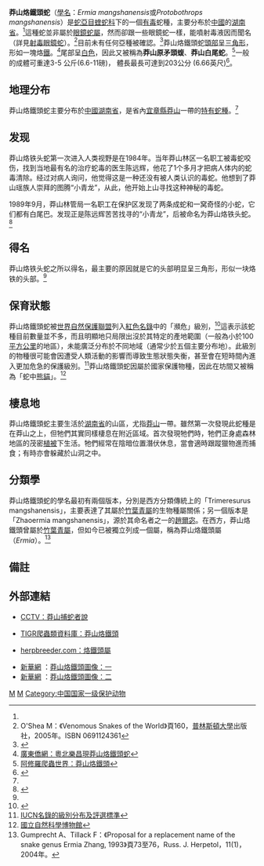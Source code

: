{{Speciesbox 
| taxon = Ermia mangshanensis
| status =  en
| status_system = iucn3.1
| image = Trimeresurus mangshanensis.jpg
| binomial_authority = [[趙爾宓|Zhao]]，1990
| synonyms = * ''Protobothrops mangshanensis'' - Zhao, 1990
* ''Trimeresurus mangshanensis'' - Zhao ''In'' Zhao & Chen，1990
* ''Zhaoermia mangshanensis'' - Gumprecht & Tillack, 2004
* ''Ermia mangshanensis'' - Zhang，1992
* ''Ermia mangshanensis'' - Zhang，1993<ref name="McD99">McDiarmid RW、Campbell JA、Touré T：《Snake Species of the World: A Taxonomic and Geographic Reference, vol. 1》頁511，Herpetologists' League，1999年。ISBN 1-893777-00-6</ref>}}

'''莽山烙鐵頭蛇'''（[[學名|學名]]：''Ermia mangshanensis''或''Protobothrops mangshanensis''）是[[蛇亞目|蛇亞目]][[蝰蛇科|蝰蛇科]]下的一個[[毒蛇|有毒]]蛇種，主要分布於[[中國|中國]]的[[湖南省|湖南省]]。<ref name="McD99"/>這種蛇並非屬於[[眼鏡蛇屬|眼鏡蛇屬]]，然而卻跟一些眼鏡蛇一樣，能噴射毒液因而聞名（詳見[[射毒眼鏡蛇|射毒眼鏡蛇]]）。<ref name="OSh05">O'Shea M：《Venomous Snakes of the World》頁160，[[普林斯頓大學|普林斯頓大學]]出版社，2005年。ISBN 0691124361</ref>目前未有任何亞種被確認。<ref name="ITIS">{{ITIS|ID=634924|taxon=''Trimeresurus mangshanensis''|year=2006|date=4 November}}</ref>莽山烙鐵頭蛇[[頭部|頭部]]呈[[三角形|三角形]]，形如一塊烙[[鐵|鐵]]。<ref>[http://gocn.southcn.com/qw2index/2006hqly/2006gzzg/200611130052.htm 廣東僑網：粵北樂昌現莽山烙鐵頭蛇]{{Dead link|date=2020年1月 |bot=InternetArchiveBot |fix-attempted=yes }}</ref>尾部呈[[白色|白色]]，因此又被稱為'''莽山原矛頭蝮'''、'''莽山白尾蛇'''。<ref>[https://web.archive.org/web/20060627075851/http://reptile.helzone.com/reptile/modules/magazine/article.php?articleid=31 阿修羅爬蟲世界：莽山烙鐵頭]</ref>一般的成體可重達3-5 公斤(6.6-11磅)，
體長最長可達到203公分 (6.66英尺)<ref>{{Cite web |url=http://library.sandiegozoo.org/factsheets/mangshan_pit_viper/pit_viper.html |title=莽山烙鐵頭蛇Mangshan Pit Viper |access-date=2018-12-13 |archive-url=https://web.archive.org/web/20181111124617/http://library.sandiegozoo.org/factsheets/mangshan_pit_viper/pit_viper.html |archive-date=2018-11-11 |dead-url=yes }}</ref>。

==地理分布==
莽山烙鐵頭蛇主要分布於[[中國|中國]][[湖南省|湖南省]]，是省內[[宜章縣|宜章縣]][[莽山|莽山]]一帶的[[特有種|特有蛇種]]。<ref name="McD99"/>

==发现==

莽山烙铁头蛇第一次进入人类视野是在1984年。当年莽山林区一名职工被毒蛇咬伤，找到当地最有名的治疗蛇毒的医生陈远辉，他花了1个多月才把病人体内的蛇毒清除。经过对病人询问，他觉得这是一种还没有被人类认识的毒蛇。他想到了莽山瑶族人崇拜的图腾“小青龙”，从此，他开始上山寻找这种神秘的毒蛇。

1989年9月，莽山林管局一名职工在保护区发现了两条成蛇和一窝奇怪的小蛇，它们都有白尾巴。发现正是陈远辉苦苦找寻的“小青龙”，后被命名为莽山烙铁头蛇。<ref name="#1">{{Cite web |url=http://news.ifeng.com/a/20150723/44230745_0.shtml |title=湖南警方查获两条莽山烙铁头蛇 黑市价过百万 |access-date=2015-08-17 |archive-date=2015-09-30 |archive-url=https://web.archive.org/web/20150930033356/http://news.ifeng.com/a/20150723/44230745_0.shtml |dead-url=no }}</ref>

==得名==

莽山烙铁头蛇之所以得名，最主要的原因就是它的头部明显呈三角形，形似一块烙铁的头部。<ref name="#1"/>

==保育狀態==
莽山烙鐵頭蛇被[[世界自然保護聯盟|世界自然保護聯盟]]列入[[世界自然保護聯盟瀕危物種紅色名錄|紅色名錄]]中的「瀕危」級別，<ref name="ICUN-TM">{{Cite web |url=http://www.iucnredlist.org/details/192140/0 |title=世界自然保護聯盟瀕危物種紅色名錄 |access-date=2012-10-20 |archive-date=2018-09-26 |archive-url=https://web.archive.org/web/20180926190334/http://www.iucnredlist.org/details/192140/0 |dead-url=no }}</ref>這表示該蛇種目前數量並不多，而且明顯地只局限出沒於其特定的產地範圍（一般為小於100[[平方公里|平方公里]]的地區），未能廣泛分布於不同地域（通常少於五個主要分布地）。此級別的物種很可能會因遭受人類活動的影響而導致生態狀態失衡，甚至會在短時間內進入更加危急的保護級別。<ref name="ICUN-23">[https://web.archive.org/web/20090517123819/http://www.iucnredlist.org/static/categories_criteria_2_3 IUCN名錄的級別分布及評選標準]</ref>莽山烙鐵頭蛇因屬於國家保護物種，因此在坊間又被稱為「蛇中[[熊貓|熊貓]]」。<ref>[http://edresource.nmns.edu.tw/ShowObject.aspx?id=0b81d9d8160b81d9d2a30b81ef93a8 國立自然科學博物館]</ref>

==棲息地==
莽山烙鐵頭蛇主要生活於[[湖南省|湖南省]]的山區，尤指[[莽山|莽山]]一帶。雖然第一次發現此蛇種是在莽山之上，但牠們其實同樣棲息在附近區域。首次發現牠們時，牠們正身處森林地區的茂密[[植被|植被]]下生活。牠們經常在陰暗位置潛伏休息，當會適時跟蹤獵物進而捕食；有時亦會躲藏於山洞之中。

==分類學==
{{main|生物分類法}}
莽山烙鐵頭蛇的學名最初有兩個版本，分別是西方分類傳統上的「Trimeresurus mangshanensis」，主要表達了其屬於[[竹葉青屬|竹葉青屬]]的生物種屬關係；另一個版本是「Zhaoermia mangshanensis」，源於其命名者之一的[[趙爾宓|趙爾宓]]。在西方，莽山烙鐵頭曾屬於[[竹葉青屬|竹葉青屬]]，但如今已被獨立列成一個屬，稱為莽山烙鐵頭屬（''Ermia''）。<ref name="G&T04">Gumprecht A、Tillack F：《Proposal for a replacement name of the snake genus Ermia Zhang, 1993》頁73至76，Russ. J. Herpetol，11(1)，2004年。</ref>

==備註==
{{Reflist}}

==外部連結==

*[http://www.cctv.com/program/tsfx/topic/geography/C15299/20060210/101724.shtml CCTV：莽山捕蛇者說] {{Wayback|url=http://www.cctv.com/program/tsfx/topic/geography/C15299/20060210/101724.shtml |date=20160304215949 }}
*{{en}}[http://reptile-database.reptarium.cz/search.php?genus=Zhaoermia&species=mangshanensis TIGR爬蟲類資料庫：莽山烙鐵頭]
*{{en}}[http://www.herpbreeder.com/worldspecies/Snakes/vipers/Ermia.htm herpbreeder.com：烙鐵頭屬] {{Wayback|url=http://www.herpbreeder.com/worldspecies/Snakes/vipers/Ermia.htm |date=20070927210637 }}
*[http://www.xinhuanet.com/ 新華網] {{Wayback|url=http://www.xinhuanet.com/ |date=20130928150806 }}：[http://news.xinhuanet.com/photo/2006-11/11/xin_042110311075746854143.jpg 莽山烙鐵頭圖像：一] {{Wayback|url=http://news.xinhuanet.com/photo/2006-11/11/xin_042110311075746854143.jpg |date=20160304105718 }} 
*[http://www.xinhuanet.com/ 新華網] {{Wayback|url=http://www.xinhuanet.com/ |date=20130928150806 }}：[http://news.xinhuanet.com/photo/2006-11/11/xin_042110311075760977804.jpg 莽山烙鐵頭圖像：二]
{{taxonbar}}
[[Category:_1990年描述的动物|M]]
[[Category:蛇亞目|M]]
[[Category:中国国家一级保护动物|Category:中国国家一级保护动物]]